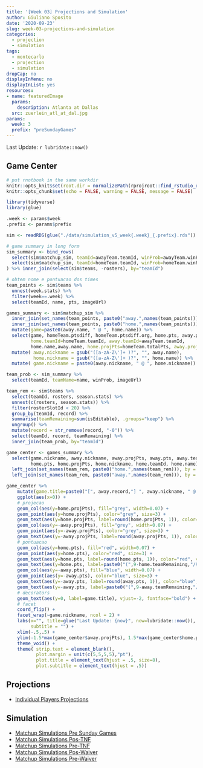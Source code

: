 ```yaml
---
title: '[Week 03] Projections and Simulation'
author: Giuliano Sposito
date: '2020-09-23'
slug: week-03-projections-and-simulation
categories:
  - projection
  - simulation
tags:
  - montecarlo
  - projection
  - simulation
dropCap: no
displayInMenu: no
displayInList: yes
resources:
- name: featuredImage
  params:
    description: Atlanta at Dallas
  src: zuerlein_atl_at_dal.jpg
params:
  week: 3
  prefix: "preSundayGames"
---
```


Last Update: `r lubridate::now()`

<!--more-->

## Game Center

```r

# put rnotbook in the same workdir
knitr::opts_knit$set(root.dir = normalizePath(rprojroot::find_rstudio_root_file())) 
knitr::opts_chunk$set(echo = FALSE, warning = FALSE, message = FALSE)

```

```r
library(tidyverse)
library(glue)

.week <- params$week
.prefix <- params$prefix

sim <- readRDS(glue("./data/simulation_v5_week{.week}_{.prefix}.rds"))

# game summary in long form
sim_summary <- bind_rows(
  select(sim$matchup_sim, teamId=awayTeam.teamId, winProb=awayTeam.winProb, sim.pts=awayTeam.simulation),
  select(sim$matchup_sim, teamId=homeTeam.teamId, winProb=homeTeam.winProb, sim.pts=homeTeam.simulation)
) %>% inner_join(select(sim$teams, -rosters), by="teamId")

# obtem nome e pontuacao dos times
team_points <- sim$teams %>% 
  unnest(week.stats) %>% 
  filter(week==.week) %>% 
  select(teamId, name, pts, imageUrl)

games_summary <- sim$matchup_sim %>% 
  inner_join(set_names(team_points, paste0("away.",names(team_points))), by=c("awayTeam.teamId"="away.teamId")) %>% 
  inner_join(set_names(team_points, paste0("home.",names(team_points))), by=c("homeTeam.teamId"="home.teamId")) %>% 
  mutate(game=paste0(away.name, " @ ", home.name)) %>%
  select(game, homeTeam.ptsdiff, homeTeam.ptsdiff.org, home.pts, away.pts,
         home.teamId=homeTeam.teamId, away.teamId=awayTeam.teamId,
         home.name,away.name, home.projPts=homeTeam.totalPts, away.projPts = awayTeam.totalPts) %>% 
  mutate( away.nickname = gsub("([a-zA-Z\']+ )?", "", away.name),
          home.nickname = gsub("([a-zA-Z\']+ )?", "", home.name)) %>% 
  mutate( game.nickname = paste0(away.nickname, " @ ", home.nickname))

team_prob <- sim_summary %>%
  select(teamId, teamName=name, winProb, imageUrl)

team_rem <- sim$teams %>% 
  select(teamId, rosters, season.stats) %>% 
  unnest(c(rosters, season.stats)) %>% 
  filter(rosterSlotId < 20) %>% 
  group_by(teamId, record) %>% 
  summarise(teamRemaining=sum(isEditable), .groups="keep") %>% 
  ungroup() %>% 
  mutate(record = str_remove(record, "-0")) %>% 
  select(teamId, record, teamRemaining) %>% 
  inner_join(team_prob, by="teamId")

game_center <- games_summary %>% 
  select(game.nickname, away.nickname, away.projPts, away.pts, away.teamId, away.name,
         home.pts, home.projPts, home.nickname, home.teamId, home.name) %>% 
  left_join(set_names(team_rem, paste0("home.",names(team_rem))), by = "home.teamId") %>% 
  left_join(set_names(team_rem, paste0("away.",names(team_rem))), by = "away.teamId")

game_center %>% 
    mutate(game.title=paste0("[", away.record,"] ", away.nickname, " @ ", home.nickname, " [", home.record, "]")) %>% 
    ggplot(aes(x=0)) +
    # projecao
    geom_col(aes(y=home.projPts), fill="grey", width=0.07) +
    geom_point(aes(y=home.projPts), color="grey", size=3) +
    geom_text(aes(y=home.projPts, label=round(home.projPts, 1)), color="black", vjust=.4, nudge_y = 25, fontface="bold") +
    geom_col(aes(y=-away.projPts), fill="grey", width=0.07) +
    geom_point(aes(y=-away.projPts), color="grey", size=3) +
    geom_text(aes(y=-away.projPts, label=round(away.projPts, 1)), color="black", vjust=.4, nudge_y = -25, fontface="bold") +
    # pontuacao
    geom_col(aes(y=home.pts), fill="red", width=0.07) +
    geom_point(aes(y=home.pts), color="red", size=3) +
    geom_text(aes(y=home.pts, label=round(home.pts, 1)), color="red", vjust=-.6, nudge_y = 14, fontface="bold") +
    geom_text(aes(y=home.pts, label=paste0("(",9-home.teamRemaining,"/9)")), color="red", vjust=2, nudge_y = 10, size=3 ) +
    geom_col(aes(y=-away.pts), fill="blue", width=0.07) +
    geom_point(aes(y=-away.pts), color="blue", size=3) +
    geom_text(aes(y=-away.pts, label=round(away.pts, 1)), color="blue", vjust=-.6, nudge_y = -14, fontface="bold") +
    geom_text(aes(y=-away.pts, label=paste0("(",9-away.teamRemaining,"/9)")), color="blue", vjust=2, nudge_y = -10, size=3 ) +
    # decorators
    geom_text(aes(y=0, label=game.title), vjust=-2, fontface="bold") +
    # facet
    coord_flip() +
    facet_wrap(~game.nickname, ncol = 2) +
    labs(x="", title=glue("Last Update: {now}", now=lubridate::now()),
         subtitle = "") +
    xlim(-.5,.5) +
    ylim(-1.5*max(game_center$away.projPts), 1.5*max(game_center$home.projPts)) +
    theme_void() +
    theme( strip.text = element_blank(), 
           plot.margin = unit(c(5,5,5,5),"pt"),
           plot.title = element_text(hjust = .5, size=8),
           plot.subtitle = element_text(hjust = .5))
```


## Projections

- [Individual Players Projections](/reports/2020/ffa_players_projection_week3.html)

## Simulation

- [Matchup Simulations Pre Sunday Games](/reports/2020/dudes_simulation_v5_week3_preSundayGames.html)
- [Matchup Simulations Pos-TNF](/reports/2020/dudes_simulation_v5_week3_posTNF.html)
- [Matchup Simulations Pre-TNF](/reports/2020/dudes_simulation_v5_week3_preTNF.html)
- [Matchup Simulations Pos-Waiver](/reports/2020/dudes_simulation_v5_week3_posWaiver.html)
- [Matchup Simulations Pre-Waiver](/reports/2020/dudes_simulation_v5_week3_preWaiver.html)